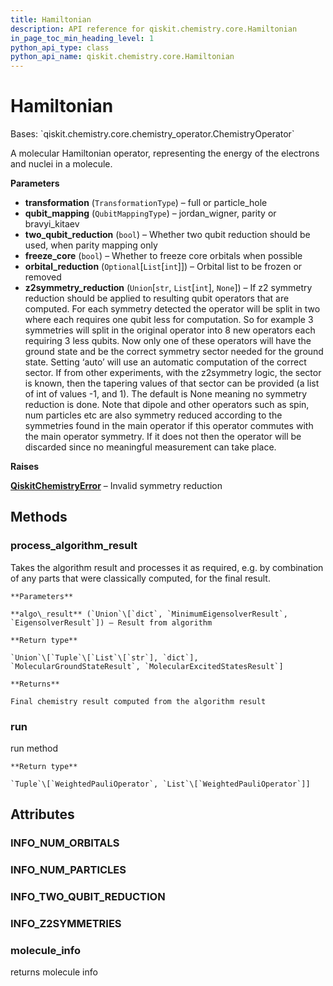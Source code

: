 ```yaml
---
title: Hamiltonian
description: API reference for qiskit.chemistry.core.Hamiltonian
in_page_toc_min_heading_level: 1
python_api_type: class
python_api_name: qiskit.chemistry.core.Hamiltonian
---
```


# Hamiltonian

<Class id="qiskit.chemistry.core.Hamiltonian" isDedicatedPage={true} github="https://github.com/qiskit-community/qiskit-aqua/tree/stable/0.9/qiskit/chemistry/core/hamiltonian.py" signature="Hamiltonian(transformation=<TransformationType.FULL: 'full'>, qubit_mapping=<QubitMappingType.PARITY: 'parity'>, two_qubit_reduction=True, freeze_core=False, orbital_reduction=None, z2symmetry_reduction=None)" modifiers="class">
  Bases: `qiskit.chemistry.core.chemistry_operator.ChemistryOperator`

  A molecular Hamiltonian operator, representing the energy of the electrons and nuclei in a molecule.

  **Parameters**

  *   **transformation** (`TransformationType`) – full or particle\_hole
  *   **qubit\_mapping** (`QubitMappingType`) – jordan\_wigner, parity or bravyi\_kitaev
  *   **two\_qubit\_reduction** (`bool`) – Whether two qubit reduction should be used, when parity mapping only
  *   **freeze\_core** (`bool`) – Whether to freeze core orbitals when possible
  *   **orbital\_reduction** (`Optional`\[`List`\[`int`]]) – Orbital list to be frozen or removed
  *   **z2symmetry\_reduction** (`Union`\[`str`, `List`\[`int`], `None`]) – If z2 symmetry reduction should be applied to resulting qubit operators that are computed. For each symmetry detected the operator will be split in two where each requires one qubit less for computation. So for example 3 symmetries will split in the original operator into 8 new operators each requiring 3 less qubits. Now only one of these operators will have the ground state and be the correct symmetry sector needed for the ground state. Setting ‘auto’ will use an automatic computation of the correct sector. If from other experiments, with the z2symmetry logic, the sector is known, then the tapering values of that sector can be provided (a list of int of values -1, and 1). The default is None meaning no symmetry reduction is done. Note that dipole and other operators such as spin, num particles etc are also symmetry reduced according to the symmetries found in the main operator if this operator commutes with the main operator symmetry. If it does not then the operator will be discarded since no meaningful measurement can take place.

  **Raises**

  [**QiskitChemistryError**](qiskit.chemistry.QiskitChemistryError "qiskit.chemistry.QiskitChemistryError") – Invalid symmetry reduction

  ## Methods

  ### process\_algorithm\_result

  <Function id="qiskit.chemistry.core.Hamiltonian.process_algorithm_result" signature="Hamiltonian.process_algorithm_result(algo_result)">
    Takes the algorithm result and processes it as required, e.g. by combination of any parts that were classically computed, for the final result.

    **Parameters**

    **algo\_result** (`Union`\[`dict`, `MinimumEigensolverResult`, `EigensolverResult`]) – Result from algorithm

    **Return type**

    `Union`\[`Tuple`\[`List`\[`str`], `dict`], `MolecularGroundStateResult`, `MolecularExcitedStatesResult`]

    **Returns**

    Final chemistry result computed from the algorithm result
  </Function>

  ### run

  <Function id="qiskit.chemistry.core.Hamiltonian.run" signature="Hamiltonian.run(qmolecule)">
    run method

    **Return type**

    `Tuple`\[`WeightedPauliOperator`, `List`\[`WeightedPauliOperator`]]
  </Function>

  ## Attributes

  ### INFO\_NUM\_ORBITALS

  <Attribute id="qiskit.chemistry.core.Hamiltonian.INFO_NUM_ORBITALS" attributeValue="'num_orbitals'" />

  ### INFO\_NUM\_PARTICLES

  <Attribute id="qiskit.chemistry.core.Hamiltonian.INFO_NUM_PARTICLES" attributeValue="'num_particles'" />

  ### INFO\_TWO\_QUBIT\_REDUCTION

  <Attribute id="qiskit.chemistry.core.Hamiltonian.INFO_TWO_QUBIT_REDUCTION" attributeValue="'two_qubit_reduction'" />

  ### INFO\_Z2SYMMETRIES

  <Attribute id="qiskit.chemistry.core.Hamiltonian.INFO_Z2SYMMETRIES" attributeValue="'z2symmetries'" />

  ### molecule\_info

  <Attribute id="qiskit.chemistry.core.Hamiltonian.molecule_info">
    returns molecule info
  </Attribute>
</Class>

